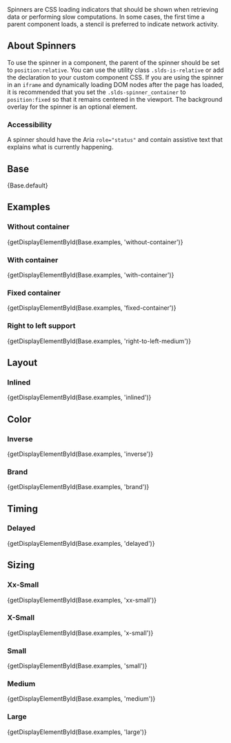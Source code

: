 
<div className="doc lead">
  Spinners are CSS loading indicators that should be shown when retrieving data or performing slow computations. In some cases, the first time a parent component loads, a stencil is preferred to indicate network activity.
</div>

## About Spinners

To use the spinner in a component, the parent of the spinner should be set to `position:relative`. You can use the utility class `.slds-is-relative` or add the declaration to your custom component CSS. If you are using the spinner in an `iframe` and dynamically loading DOM nodes after the page has loaded, it is recommended that you set the `.slds-spinner_container` to `position:fixed` so that it remains centered in the viewport. The background overlay for the spinner is an optional element.

### Accessibility

A spinner should have the Aria `role="status"` and contain assistive text that explains what is currently happening.

## Base

<CodeView>
  {Base.default}
</CodeView>

## Examples

### Without container

<CodeView>
  {getDisplayElementById(Base.examples, 'without-container')}
</CodeView>

### With container

<CodeView>
  {getDisplayElementById(Base.examples, 'with-container')}
</CodeView>

### Fixed container

<CodeView>
  {getDisplayElementById(Base.examples, 'fixed-container')}
</CodeView>

### Right to left support

<CodeView>
  {getDisplayElementById(Base.examples, 'right-to-left-medium')}
</CodeView>

## Layout

### Inlined

<CodeView>
  {getDisplayElementById(Base.examples, 'inlined')}
</CodeView>

## Color

### Inverse

<CodeView>
  {getDisplayElementById(Base.examples, 'inverse')}
</CodeView>

### Brand

<CodeView>
  {getDisplayElementById(Base.examples, 'brand')}
</CodeView>

## Timing

### Delayed

<CodeView>
  {getDisplayElementById(Base.examples, 'delayed')}
</CodeView>

## Sizing

### Xx-Small

<CodeView>
  {getDisplayElementById(Base.examples, 'xx-small')}
</CodeView>

### X-Small

<CodeView>
  {getDisplayElementById(Base.examples, 'x-small')}
</CodeView>

### Small

<CodeView>
  {getDisplayElementById(Base.examples, 'small')}
</CodeView>

### Medium

<CodeView>
  {getDisplayElementById(Base.examples, 'medium')}
</CodeView>

### Large

<CodeView>
  {getDisplayElementById(Base.examples, 'large')}
</CodeView>

